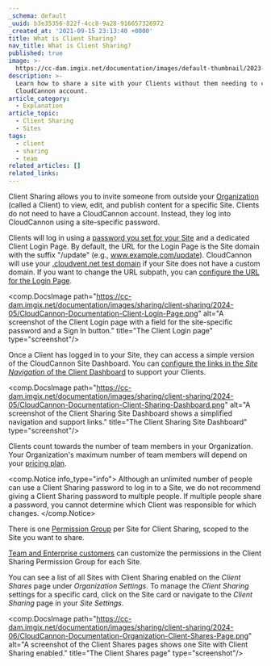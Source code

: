 ```yaml
---
_schema: default
_uuid: b3e35356-822f-4cc8-9a28-916657326972
_created_at: '2021-09-15 23:13:40 +0000'
title: What is Client Sharing?
nav_title: What is Client Sharing?
published: true
image: >-
  https://cc-dam.imgix.net/documentation/images/default-thumbnail/2023-Q4/CloudCannon-Documentation-Thumbnail.png
description: >-
  Learn how to share a site with your Clients without them needing to create a
  CloudCannon account.
article_category:
  - Explanation
article_topic:
  - Client Sharing
  - Sites
tags:
  - client
  - sharing
  - team
related_articles: []
related_links:
---
```

Client Sharing allows you to invite someone from outside your [Organization](/documentation/articles/what-is-an-organization/) (called a Client) to view, edit, and publish content for a specific Site. Clients do not need to have a CloudCannon account. Instead, they log into CloudCannon using a site-specific password.

Clients will log in using a [password you set for your Site](/documentation/articles/turn-on-client-sharing-for-a-site/) and a dedicated Client Login Page. By default, the URL for the Login Page is the Site domain with the suffix "/update" (e.g., www.example.com/update). CloudCannon will use your [.cloudvent.net test domain](/documentation/articles/viewing-your-site-on-a-testing-domain/) if your Site does not have a custom domain. If you want to change the URL subpath, you can [configure the URL for the Login Page](/documentation/articles/configure-the-client-login-page-and-dashboard/).

<comp.DocsImage path="https://cc-dam.imgix.net/documentation/images/sharing/client-sharing/2024-05/CloudCannon-Documentation-Client-Login-Page.png" alt="A screenshot of the Client Login page with a field for the site-specific password and a Sign In button." title="The Client Login page" type="screenshot"/>

Once a Client has logged in to your Site, they can access a simple version of the CloudCannon Site Dashboard. You can [configure the links in the *Site Navigation* of the Client Dashboard](/documentation/articles/configure-the-client-login-page-and-dashboard/) to support your Clients.

<comp.DocsImage path="https://cc-dam.imgix.net/documentation/images/sharing/client-sharing/2024-05/CloudCannon-Documentation-Client-Sharing-Dashboard.png" alt="A screenshot of the Client Sharing Site Dashboard shows a simplified navigation and support links." title="The Client Sharing Site Dashboard" type="screenshot"/>

Clients count towards the number of team members in your Organization. Your Organization's maximum number of team members will depend on your [pricing plan](/pricing/).

<comp.Notice info_type="info">
  Although an unlimited number of people can use a Client Sharing password to log in to a Site, we do not recommend giving a Client Sharing password to multiple people. If multiple people share a password, you cannot determine which Client was responsible for which changes.
</comp.Notice>

There is one [Permission Group](/documentation/articles/what-are-permission-groups/) per Site for Client Sharing, scoped to the Site you want to share.

[Team and Enterprise customers](/pricing/) can customize the permissions in the Client Sharing Permission Group for each Site.

You can see a list of all Sites with Client Sharing enabled on the *Client Shares* page under *Organization Settings*. To manage the *Client Sharing* settings for a specific card, click on the Site card or navigate to the *Client Sharing* page in your *Site Settings*.

<comp.DocsImage path="https://cc-dam.imgix.net/documentation/images/sharing/client-sharing/2024-06/CloudCannon-Documentation-Organization-Client-Shares-Page.png" alt="A screenshot of the Client Shares pages shows one Site with Client Sharing enabled." title="The Client Shares page" type="screenshot"/>